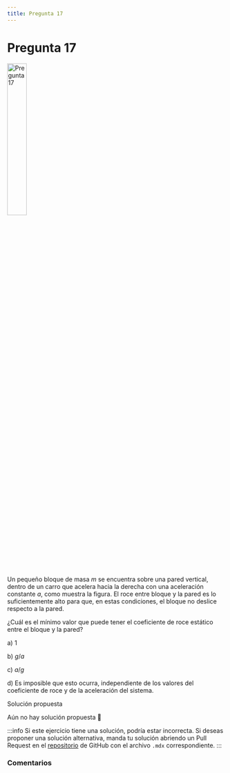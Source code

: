 ```yaml
---
title: Pregunta 17
---
```



# Pregunta 17

<Image
  src="science/dynamics/exercises/2023-2/p17/image.png"
  alt="Pregunta 17"
  width="30%"
/>

Un pequeño bloque de masa $m$ se encuentra sobre una pared vertical, dentro de un carro que acelera hacia la derecha con una aceleración constante $a$, como muestra la figura. El roce entre bloque y la pared es lo suficientemente alto para que, en estas condiciones, el bloque no deslice respecto a la pared.

¿Cuál es el mínimo valor que puede tener el coeficiente de roce estático entre el bloque y la pared?

a) $1$

b) $g/a$

c) $a/g$

d) Es imposible que esto ocurra, independiente de los valores del coeficiente de roce y de la aceleración del sistema.

<MDXDetails>
<summary>Solución propuesta</summary>

Aún no hay solución propuesta 🥲

:::info
Si este ejercicio tiene una solución, podría estar incorrecta. Si deseas proponer una solución alternativa, manda tu solución abriendo
un Pull Request en el [repositorio](https://github.com/crow-rojas/apuntes-fundamentals/pulls) de GitHub con el archivo
`.mdx` correspondiente.
:::

</MDXDetails>

### Comentarios

<Disqus
  url="https://crow-rojas.github.io/apuntes-fundamentals/docs/science/dynamics/exercises/2023-2/p17"
  identifier="docs/science/dynamics/exercises/2023-2/p17"
  title="2023-2 Dinámica - Pregunta 17"
/>
